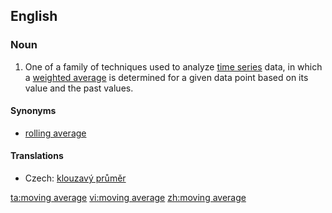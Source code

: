 ==English==
{{wikipedia}}
===Noun===
{{en-noun|sg=[[moving]] [[average]]}}

# {{statistics}} One of a family of techniques used to analyze [[time series]] data, in which a [[weighted average]] is determined for a given data point based on its value and the past values.

====Synonyms====
* [[rolling average]]

====Translations====
{{trans-top|statistical technique}}
* Czech: [[klouzavý průměr]] {{m}}
{{trans-mid}}
{{trans-bottom}}

[[ta:moving average]]
[[vi:moving average]]
[[zh:moving average]]